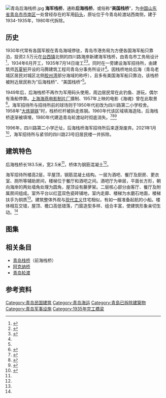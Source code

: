 [[File:青岛后海栈桥.jpg|thumb]]
{{coord|36|03|57|N|120|17|49|E|type:landmark|display=title}}
'''海军栈桥'''，通称'''后海栈桥'''，或俗称“'''美国栈桥'''”，为[[中国|中国]][[山东省|山东省]][[青岛市|青岛市]][[市南区|市南区]]一处曾经存在的军用[[码头|码头]]，原址位于今青岛轮渡站西南侧，建于1934-1935年，1980年代拆除。

==历史==
1930年代常有各国军舰在青岛海域停驻，青岛市港务局为方便各国海军船只靠泊，投资2.5万元在[[台西镇|台西镇]]北侧的四川路海岸新建海军栈桥，由青岛市工务局设计<ref Name=jin>{{cite book|author=金山|title=《青岛近代建筑 1922-1937》|year=2016|publisher=同济大学出版社|location=上海|isbn=978-7-5608-6665-9}}</ref>，1934年6月开工，1935年7月14日竣工<ref Name=a>{{cite book|author=王栋|chapter=阿克纳桥|title=《台西镇·一种日常化的青岛平民生活》|editor=青岛市南区政协|year=2010|publisher=山东画报出版社|location=济南|isbn=978-7-80713-886-0}}</ref><ref Name=da2>{{cite book|author=|chapter-url=http://qdsq.qingdao.gov.cn/n15752132/n20546827/n25938256/151214235907823786.html|chapter=南京国民政府第一次统治时期（1929.4～1938.1）|title=《青岛市志·大事记》|editor=青岛市史志办公室|year=2000|publisher=五洲传播出版社|location=北京|isbn=7-80113-765-5|access-date=2021-02-15|archive-date=2019-11-17|archive-url=https://web.archive.org/web/20191117141830/http://qdsq.qingdao.gov.cn/n15752132/n20546827/n25938256/151214235907823786.html|dead-url=no}}</ref>。同时在一旁建设海军招待所，由建筑师[[苏夏轩|苏夏轩]]开设的马腾建筑工程司青岛分事务所设计<ref Name=jin/>。因栈桥地处后海（青岛老城区居民对城区北侧[[胶州湾|胶州湾]]部分海域的称呼），且多有美国海军船只靠泊，该栈桥被附近居民称为“后海栈桥”、“美国栈桥”<ref Name=a/>。

1949年后，后海栈桥不再作为军用码头使用，周边居民常在此钓鱼、游玩，偶尔有渔船停靠。[[上海海燕电影制片厂|上海海燕电影制片厂]]摄制、1957年上映的电影《海魂》曾在此取景<ref Name=xian>{{cite book|author=赵长汉|chapter=闲话后海栈桥|title=《台西镇·一种日常化的青岛平民生活》|editor=青岛市南区政协|year=2010|publisher=山东画报出版社|location=济南|isbn=978-7-80713-886-0}}</ref>。海军招待所与招待所前的球场则于1950年代初改为四川路第二小学校舍。1958年“[[大炼钢铁|大炼钢铁]]”时，栈桥栏杆被拆走炼钢。1960年代该区域填海造陆，后海栈桥逐渐被填埋，1980年代建造青岛轮渡站时彻底消失。<ref>{{cite web|url=http://www.dailyqd.com/2014-12/08/content_179184.htm|title=消失的后海栈桥：50年代曾是电影取景地|date=2014-12-08|author=赵长汉|website=青报网|access-date=2021-02-15|archive-date=2015-06-27|archive-url=https://web.archive.org/web/20150627034209/http://www.dailyqd.com/2014-12/08/content_179184.htm|dead-url=no}}</ref><ref Name=xiao>{{cite web|url=http://news.qingdaonews.com/wap/2019-10/07/content_20796695.htm|title=消失的城市记忆 曾经登上银幕的青岛后海栈桥|date=2019-10-07|author=青岛城市档案论坛|website=青岛新闻网}}</ref><ref>{{cite web|url=https://ishare.ifeng.com/c/s/7kLPjIhzDJU|title=那些曾经消失的栈桥，你知道几个？|date=2019-02-16|author=青岛城市档案论坛|website=凤凰网青岛}}</ref>

1996年，四川路第二小学迁址，后海栈桥海军招待所后来逐渐废弃。2021年1月<ref>{{cite web|url=https://new.qq.com/omn/20210121/20210121A03IO300.html|title=区长顶格推进解开历史遗留难题，400余回迁户漂泊12年住新房|date=2021-01-21|author=赵波|newspaper=齐鲁晚报}}</ref>，海军招待所与紧邻的四川路23号旧居民楼一并拆除。

==建筑特色==
后海栈桥长183.5米，宽2.5米<ref Name=da2/>，桥体为钢筋混凝土<ref Name=a/>。

海军招待所楼高2层，平屋顶，钢筋混凝土结构。一层为酒吧、餐厅及厨房、更衣室、厕所等辅助房间，楼梯位于餐厅和酒吧之间。酒吧厅为单层，平面长方形，朝向海岸的两处墙角处理为圆角，屋顶设有藤萝架。二层核心部分由客厅、餐厅及附属房间组成。室外平台以红蓝双色瓷砖铺地，室内走廊、楼梯为水磨石地面，楼梯扶手为铜质<ref Name=xiao/>。建筑整体外观与[[现代主义建筑|现代主义]]住宅相似，有如一艘准备起航的小船。楼体相互交错，屋顶、檐口高低错落，门窗造型多样、组合丰富，使建筑形象亲切生动。<ref Name=jin/>

==图集==
{{Gallery
|width=225
|height=150
|File:青岛后海栈桥 电影海魂剧照.png|<small>电影《海魂》中的后海栈桥</small>
|File:青岛后海栈桥卫星影像.png|<small>后海栈桥及附近卫星影像，1966年，栈桥入口处南侧空地一带为四川路第二小学校舍（含海军招待所旧址及球场），北侧为第六平民住所（“六院”）</small>
|File:青岛后海栈桥海军招待所.jpg|<small>后海栈桥海军招待所旧影</small>
|File:青岛后海栈桥海军招待所 2019-03-22.jpg|<small>后海栈桥海军招待所，2019年3月</small>
}}

==相关条目==
*[[青岛栈桥|青岛栈桥]]（前海栈桥）
*[[阿克纳桥|阿克纳桥]]
*[[青岛轮渡|青岛轮渡]]

==参考资料==
{{reflist}}

{{青岛民国建筑}}
[[Category:青岛民国建筑|Category:青岛民国建筑]]
[[Category:青岛海运|Category:青岛海运]]
[[Category:青島已拆除建築物|Category:青島已拆除建築物]]
[[Category:青岛军事设施|Category:青岛军事设施]]
[[Category:1935年完工橋梁|Category:1935年完工橋梁]]
